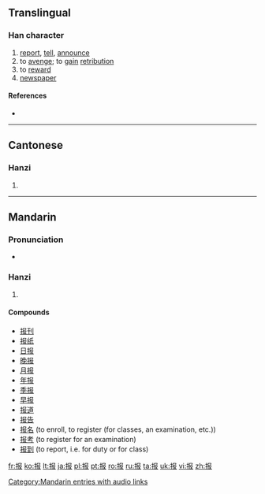 {{also|報}}
==Translingual==
{{stroke order|strokes=7}}
{{stroke order|type=animate}}

===Han character===
{{Han char|rn=64|rad=手|as=04|sn=7|four=|canj=手尸中水 (QSLE)|ids=⿰[[扌]][[𠬝]]}}

# [[report]], [[tell]], [[announce]]
# to [[avenge]]; to [[gain]] [[retribution]]
# to [[reward]]
# [[newspaper]]

====References====
* {{Han ref|kx=0422.121|hdz=31846.010|uh=62A5|ud=25253}}

----

==Cantonese==

===Hanzi===
{{yue-hanzi|jyut=[[bou3]]|y=bou3|tra=報}}

# {{defn|lang=yue|sort=手04}}

----

==Mandarin==

===Pronunciation===
* {{audio|zh-bào.ogg|audio}}

===Hanzi===
{{cmn-hanzi|tra=報|pin=[[bào]] ([[bao4]])|wg=pao<sup>4</sup>}}

# {{defn|lang=cmn|sort=手04}}

====Compounds====
* [[报刊]]
* [[报纸]]
* [[日报]]
* [[晚报]]
* [[月报]]
* [[年报]]
* [[季报]]
* [[早报]]
* [[报道]]
* [[报告]]
* [[报名]] (to enroll, to register (for classes, an examination, etc.))
* [[报考]] (to register for an examination)
* [[报到]] (to report, i.e. for duty or for class)

[[Category:Mandarin entries with audio links]]

[[fr:报]]
[[ko:报]]
[[lt:报]]
[[ja:报]]
[[pl:报]]
[[pt:报]]
[[ro:报]]
[[ru:报]]
[[ta:报]]
[[uk:报]]
[[vi:报]]
[[zh:报]]